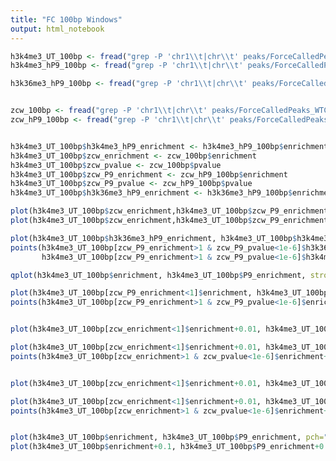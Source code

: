 ```yaml
---
title: "FC 100bp Windows"
output: html_notebook
---
```



```r
h3k4me3_UT_100bp <- fread("grep -P 'chr1\\t|chr\\t' peaks/ForceCalledPeaks_SRA_Altemose2015_SRR5627150_vs_SRA_Altemose2015_SRR5627142_AT_genome.windows.100wide.100slide.bed.bed")
h3k4me3_hP9_100bp <- fread("grep -P 'chr1\\t|chr\\t' peaks/ForceCalledPeaks_SRA_Altemose2015_SRR5627152_AND_SRA_Altemose2015_SRR5627153_vs_SRA_Altemose2015_SRR5627143_AT_genome.windows.100wide.100slide.bed.bed")

h3k36me3_hP9_100bp <- fread("grep -P 'chr1\\t|chr\\t' peaks/ForceCalledPeaks_SRA_Altemose2015_SRR5627149_vs_SRA_Altemose2015_SRR5627143_AT_genome.windows.100wide.100slide.bed.bed")


zcw_100bp <- fread("grep -P 'chr1\\t|chr\\t' peaks/ForceCalledPeaks_WTCHG_538916_221156_vs_WTCHG_538916_217108_AT_genome.windows.100wide.100slide.bed.bed")
zcw_hP9_100bp <- fread("grep -P 'chr1\\t|chr\\t' peaks/ForceCalledPeaks_WTCHG_538916_223180_vs_WTCHG_538916_220144_AT_genome.windows.100wide.100slide.bed.bed")


h3k4me3_UT_100bp$h3k4me3_hP9_enrichment <- h3k4me3_hP9_100bp$enrichment
h3k4me3_UT_100bp$zcw_enrichment <- zcw_100bp$enrichment
h3k4me3_UT_100bp$zcw_pvalue <- zcw_100bp$pvalue
h3k4me3_UT_100bp$zcw_P9_enrichment <- zcw_hP9_100bp$enrichment
h3k4me3_UT_100bp$zcw_P9_pvalue <- zcw_hP9_100bp$pvalue
h3k4me3_UT_100bp$h3k36me3_hP9_enrichment <- h3k36me3_hP9_100bp$enrichment

plot(h3k4me3_UT_100bp$zcw_enrichment,h3k4me3_UT_100bp$zcw_P9_enrichment, pch=".", col='#00000002')
plot(h3k4me3_UT_100bp$zcw_enrichment,h3k4me3_UT_100bp$zcw_P9_enrichment, pch=".", log="xy")

plot(h3k4me3_UT_100bp$h3k36me3_hP9_enrichment, h3k4me3_UT_100bp$h3k4me3_hP9_enrichment, pch=".", col='#00000010')
points(h3k4me3_UT_100bp[zcw_P9_enrichment>1 & zcw_P9_pvalue<1e-6]$h3k36me3_hP9_enrichment,
       h3k4me3_UT_100bp[zcw_P9_enrichment>1 & zcw_P9_pvalue<1e-6]$h3k4me3_hP9_enrichment, pch=".", col='#FF000010')

qplot(h3k4me3_UT_100bp$enrichment, h3k4me3_UT_100bp$P9_enrichment, stroke=I(0), alpha=I(0.1), col=h3k4me3_UT_100bp$zcw_enrichment>1)

plot(h3k4me3_UT_100bp[zcw_P9_enrichment<1]$enrichment, h3k4me3_UT_100bp[zcw_P9_enrichment<1]$P9_enrichment, pch=".", col='#00000005')
points(h3k4me3_UT_100bp[zcw_P9_enrichment>1 & zcw_P9_pvalue<1e-6]$enrichment, h3k4me3_UT_100bp[zcw_P9_enrichment>1 & zcw_P9_pvalue<1e-6]$P9_enrichment, pch=".", col='#FF000005')


plot(h3k4me3_UT_100bp[zcw_enrichment<1]$enrichment+0.01, h3k4me3_UT_100bp[zcw_enrichment<1]$P9_enrichment+0.01, pch=".", col='#00000010')

plot(h3k4me3_UT_100bp[zcw_enrichment<1]$enrichment+0.01, h3k4me3_UT_100bp[zcw_enrichment<1]$P9_enrichment+0.01, pch=".", col='#00000010')
points(h3k4me3_UT_100bp[zcw_enrichment>1 & zcw_pvalue<1e-6]$enrichment+0.01, h3k4me3_UT_100bp[zcw_enrichment>1 & zcw_pvalue<1e-6]$P9_enrichment+0.01, pch=".", col='#FF000010')


plot(h3k4me3_UT_100bp[zcw_enrichment<1]$enrichment+0.01, h3k4me3_UT_100bp[zcw_enrichment<1]$P9_enrichment+0.01, pch=".", col='#00000010', log="xy")

plot(h3k4me3_UT_100bp[zcw_enrichment<1]$enrichment+0.01, h3k4me3_UT_100bp[zcw_enrichment<1]$P9_enrichment+0.01, pch=".", col='#00000010', log="xy")
points(h3k4me3_UT_100bp[zcw_enrichment>1 & zcw_pvalue<1e-6]$enrichment+0.01, h3k4me3_UT_100bp[zcw_enrichment>1 & zcw_pvalue<1e-6]$P9_enrichment+0.01, pch=".", col='#FF000010')


plot(h3k4me3_UT_100bp$enrichment, h3k4me3_UT_100bp$P9_enrichment, pch=".", log="xy")
plot(h3k4me3_UT_100bp$enrichment+0.1, h3k4me3_UT_100bp$P9_enrichment+0.1, pch=".", log="xy")
```

